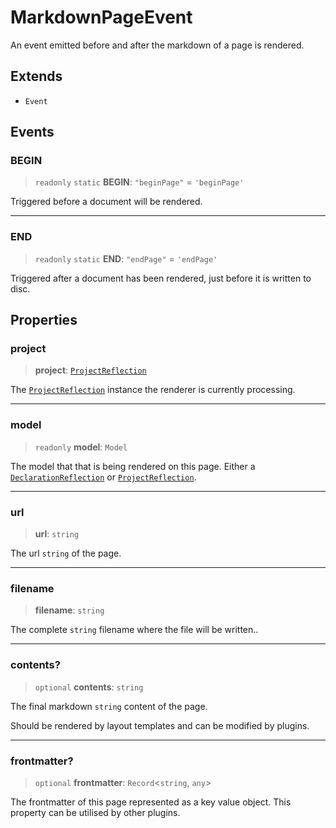 # MarkdownPageEvent

An event emitted before and after the markdown of a page is rendered.

## Extends

- `Event`

## Events

### BEGIN

> `readonly` `static` **BEGIN**: `"beginPage"` = `'beginPage'`

Triggered before a document will be rendered.

***

### END

> `readonly` `static` **END**: `"endPage"` = `'endPage'`

Triggered after a document has been rendered, just before it is written to disc.

## Properties

### project

> **project**: [`ProjectReflection`](https://typedoc.org/api/classes/Models.ProjectReflection.html)

The [`ProjectReflection`](https://typedoc.org/api/classes/Models.ProjectReflection.html) instance the renderer is currently processing.

***

### model

> `readonly` **model**: `Model`

The model that that is being rendered on this page.
Either a [`DeclarationReflection`](https://typedoc.org/api/classes/Models.DeclarationReflection.html) or [`ProjectReflection`](https://typedoc.org/api/classes/Models.ProjectReflection.html).

***

### url

> **url**: `string`

The url `string` of the page.

***

### filename

> **filename**: `string`

The complete `string` filename where the file will be written..

***

### contents?

> `optional` **contents**: `string`

The final markdown `string` content of the page.

Should be rendered by layout templates and can be modified by plugins.

***

### frontmatter?

> `optional` **frontmatter**: `Record`\<`string`, `any`\>

The frontmatter of this page represented as a key value object. This property can be utilised by other plugins.
